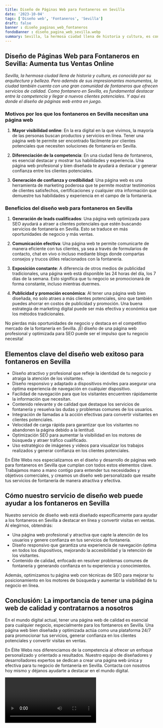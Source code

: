 ```yaml
---
title: Diseño de Páginas Web para Fontaneros en Sevilla
date: '2023-10-04'
tags: ['Diseño web', 'Fontaneros', 'Sevilla']
draft: false
banner : diseño_paginas_web_fontaneros
fondoBanner : diseño_pagina_web_sevilla.webp
summary: Sevilla, la hermosa ciudad llena de historia y cultura, es conocida por su arquitectura y belleza. Pero además de sus impresionantes monumentos, la ciudad también cuenta con una gran comunidad de fontaneros que ofrecen servicios de calidad. Como fontanero en Sevilla, es fundamental destacar entre la competencia y llegar a nuevos clientes potenciales. Y aquí es donde el diseño de páginas web entra en juego.
---
```


## Diseño de Páginas Web para Fontaneros en Sevilla: Aumenta tus Ventas Online

*Sevilla, la hermosa ciudad llena de historia y cultura, es conocida por su arquitectura y belleza. Pero además de sus impresionantes monumentos, la ciudad también cuenta con una gran comunidad de fontaneros que ofrecen servicios de calidad. Como fontanero en Sevilla, es fundamental destacar entre la competencia y llegar a nuevos clientes potenciales. Y aquí es donde el diseño de páginas web entra en juego.*

### Motivos por los que los fontaneros en Sevilla necesitan una página web

1. **Mayor visibilidad online**: En la era digital en la que vivimos, la mayoría de las personas buscan productos y servicios en línea. Tener una página web te permite ser encontrado fácilmente por clientes potenciales que necesiten soluciones de fontanería en Sevilla.

2. **Diferenciación de la competencia**: En una ciudad llena de fontaneros, es esencial destacar y mostrar tus habilidades y experiencia. Una página web profesional y bien diseñada te ayudará a destacar y generar confianza entre los clientes potenciales.

3. **Generación de confianza y credibilidad**: Una página web es una herramienta de marketing poderosa que te permite mostrar testimonios de clientes satisfechos, certificaciones y cualquier otra información que demuestre tus habilidades y experiencia en el campo de la fontanería.

### Beneficios del diseño web para fontaneros en Sevilla

1. **Generación de leads cualificados**: Una página web optimizada para SEO ayudará a atraer a clientes potenciales que estén buscando servicios de fontanería en Sevilla. Esto se traduce en más oportunidades de negocio y más ventas.

2. **Comunicación efectiva**: Una página web te permite comunicarte de manera eficiente con tus clientes, ya sea a través de formularios de contacto, chat en vivo o incluso mediante blogs donde compartas consejos y trucos útiles relacionados con la fontanería.

3. **Exposición constante**: A diferencia de otros medios de publicidad tradicionales, una página web está disponible las 24 horas del día, los 7 días de la semana. Esto significa que tu negocio se promocionará de forma constante, incluso mientras duermes.

4. **Publicidad y promoción económica**: Al tener una página web bien diseñada, no solo atraes a más clientes potenciales, sino que también puedes ahorrar en costos de publicidad y promoción. Una buena estrategia de marketing digital puede ser más efectiva y económica que los métodos tradicionales.

No pierdas más oportunidades de negocio y destaca en el competitivo mercado de la fontanería en Sevilla. ¡El diseño de una página web profesional y optimizada para SEO puede ser el impulso que tu negocio necesita!

<GifSeo />

<Cta />

## Elementos clave del diseño web exitoso para fontaneros en Sevilla

- Diseño atractivo y profesional que refleje la identidad de tu negocio y atraiga la atención de los visitantes.
- Diseño responsivo y adaptado a dispositivos móviles para asegurar una óptima experiencia de navegación en cualquier dispositivo.
- Facilidad de navegación para que los visitantes encuentren rápidamente la información que necesitan.
- Contenido relevante y de calidad que destaque los servicios de fontanería y resuelva las dudas y problemas comunes de los usuarios.
- Integración de llamadas a la acción efectivas para convertir visitantes en clientes potenciales.
- Velocidad de carga rápida para garantizar que los visitantes no abandonen la página debido a la lentitud.
- Optimización SEO para aumentar la visibilidad en los motores de búsqueda y atraer tráfico cualificado.
- Uso estratégico de imágenes y videos para visualizar los trabajos realizados y generar confianza en los clientes potenciales.

En Élite Webs nos especializamos en el diseño y desarrollo de páginas web para fontaneros en Sevilla que cumplan con todos estos elementos clave. Trabajamos mano a mano contigo para entender tus necesidades y objetivos comerciales, y creamos un diseño web personalizado que resalte tus servicios de fontanería de manera atractiva y efectiva.

## Cómo nuestro servicio de diseño web puede ayudar a los fontaneros en Sevilla

Nuestro servicio de diseño web está diseñado específicamente para ayudar a los fontaneros en Sevilla a destacar en línea y convertir visitas en ventas. Al elegirnos, obtendrás:

- Una página web profesional y atractiva que capte la atención de los usuarios y genere confianza en tus servicios de fontanería.
- Diseño responsivo que garantiza una experiencia de navegación óptima en todos los dispositivos, mejorando la accesibilidad y la retención de los visitantes.
- Contenido de calidad, enfocado en resolver problemas comunes de fontanería y generando confianza en tu experiencia y conocimientos.

Además, optimizamos tu página web con técnicas de SEO para mejorar tu posicionamiento en los motores de búsqueda y aumentar la visibilidad de tu negocio en línea.

## Conclusión: La importancia de tener una página web de calidad y contratarnos a nosotros

En el mundo digital actual, tener una página web de calidad es esencial para cualquier negocio, especialmente para los fontaneros en Sevilla. Una página web bien diseñada y optimizada actúa como una plataforma 24/7 para promocionar tus servicios, generar confianza en los clientes potenciales y convertir visitas en ventas.

En Élite Webs nos diferenciamos de la competencia al ofrecer un enfoque personalizado y orientado a resultados. Nuestro equipo de diseñadores y desarrolladores expertos se dedican a crear una página web única y efectiva para tu negocio de fontanería en Sevilla. Contacta con nosotros hoy mismo y déjanos ayudarte a destacar en el mundo digital.

<Video />

<CtaBot job='Fontaneros' city='Sevilla'/>

<Gmaps query='Sevilla+españa+maps' />